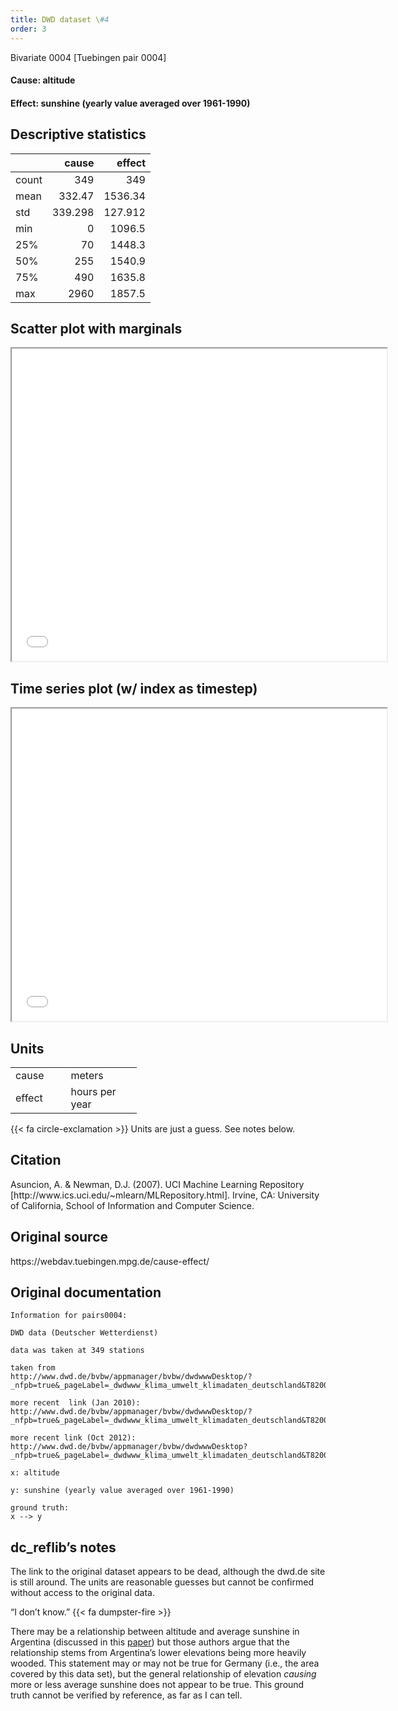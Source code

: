 ```yaml
---
title: DWD dataset \#4 
order: 3
---
```


Bivariate 0004  [Tuebingen pair 0004]

#### **Cause**: altitude
#### **Effect**: sunshine (yearly value averaged over 1961-1990)

## Descriptive statistics
|       |    cause |   effect |
|:------|---------:|---------:|
| count |  349     |  349     |
| mean  |  332.47  | 1536.34  |
| std   |  339.298 |  127.912 |
| min   |    0     | 1096.5   |
| 25%   |   70     | 1448.3   |
| 50%   |  255     | 1540.9   |
| 75%   |  490     | 1635.8   |
| max   | 2960     | 1857.5   |

## Scatter plot with marginals

```{=html}
<iframe width=600 height=500 src="plots/scatter_0004.html"></iframe>
```

## Time series plot (w/ index as timestep)

```{=html}
<iframe width=600 height=500 src="plots/series_0004.html"></iframe>
```

## Units
+----------+-----------------+
| cause    | meters          |
+----------+-----------------+
| effect   | hours per year  |
+----------+-----------------+
{{< fa circle-exclamation >}} Units are just a guess. See notes below.


## Citation
Asuncion, A. & Newman, D.J. (2007).
UCI Machine Learning Repository [http://www.ics.uci.edu/~mlearn/MLRepository.html].
Irvine, CA: University of California, School of Information and Computer Science.

## Original source
https://webdav.tuebingen.mpg.de/cause-effect/

## Original documentation
```
Information for pairs0004:

DWD data (Deutscher Wetterdienst)

data was taken at 349 stations

taken from
http://www.dwd.de/bvbw/appmanager/bvbw/dwdwwwDesktop/?_nfpb=true&_pageLabel=_dwdwww_klima_umwelt_klimadaten_deutschland&T82002gsbDocumentPath=Navigation%2FOeffentlichkeit%2FKlima__Umwelt%2FKlimadaten%2Fkldaten__kostenfrei%2Fausgabe__mittelwerte__node.html__nnn%3Dtrue

more recent  link (Jan 2010):
http://www.dwd.de/bvbw/appmanager/bvbw/dwdwwwDesktop/?_nfpb=true&_pageLabel=_dwdwww_klima_umwelt_klimadaten_deutschland&T82002gsbDocumentPath=Navigation%2FOeffentlichkeit%2FKlima__Umwelt%2FKlimadaten%2Fkldaten__kostenfrei%2Fausgabe__mittelwerte__node.html__nnn%3Dtrue

more recent link (Oct 2012):
http://www.dwd.de/bvbw/appmanager/bvbw/dwdwwwDesktop?_nfpb=true&_pageLabel=_dwdwww_klima_umwelt_klimadaten_deutschland&T82002gsbDocumentPath=Navigation%2FOeffentlichkeit%2FKlima__Umwelt%2FKlimadaten%2Fkldaten__kostenfrei%2Fausgabe__mittelwerte__akt__node.html%3F__nnn%3Dtrue

x: altitude

y: sunshine (yearly value averaged over 1961-1990)

ground truth:
x --> y

```

## dc_reflib's notes
The link to the original dataset appears to be dead, although the dwd.de site is still around. The units are reasonable guesses but cannot be confirmed without access to the original data.

::: {.callout-note title="Operational Causality"}
"I don't know." {{< fa dumpster-fire >}} 

There may be a relationship between altitude and average sunshine in Argentina (discussed in this [paper](https://www.sciencedirect.com/science/article/abs/pii/S0960148104004057)) but those authors argue that the relationship stems from Argentina's lower elevations being more heavily wooded. This statement may or may not be true for Germany (i.e., the area covered by this data set), but the general relationship of elevation _causing_ more or less average sunshine does not appear to be true. This ground truth cannot be verified by reference, as far as I can tell.
:::
